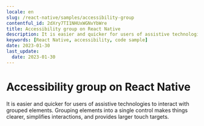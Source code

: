 ```yaml
---
locale: en
slug: /react-native/samples/accessibility-group
contentful_id: 2dXry7TI1NHUxWGNvYbWre
title: Accessibility group on React Native
description: It is easier and quicker for users of assistive technologies to interact with grouped elements.
keywords: [React Native, accessibility, code sample]
date: 2023-01-30
last_update:
  date: 2023-01-30
---
```


# Accessibility group on React Native

It is easier and quicker for users of assistive technologies to interact with grouped elements. Grouping elements into a single control makes things clearer, simplifies interactions, and provides larger touch targets.

<CodeSample id="accessibility-group" framework="react-native" locale="en"/>
